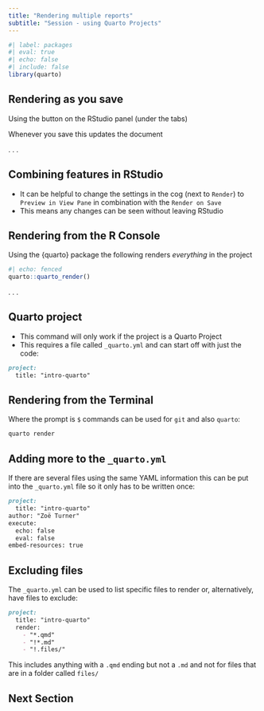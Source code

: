 ```yaml
---
title: "Rendering multiple reports"
subtitle: "Session - using Quarto Projects"
---
```


```r
#| label: packages
#| eval: true
#| echo: false
#| include: false
library(quarto)

```

## Rendering as you save

Using the button on the RStudio panel (under the tabs)

Whenever you save this updates the document

. . . 

:::{.callout-tip collapse=false appearance='default' icon=true}
## Combining features in RStudio
- It can be helpful to change the settings in the cog (next to `Render`) to `Preview in View Pane` in combination with the `Render on Save`
- This means any changes can be seen without leaving RStudio
:::

## Rendering from the R Console

Using the {quarto} package the following renders *everything* in the project

```r
#| echo: fenced
quarto::quarto_render()
```

. . .

:::{.callout-warning collapse=false appearance='default' icon=true}
## Quarto project
- This command will only work if the project is a Quarto Project
- This requires a file called `_quarto.yml` and can start off with just the code:
``` markdown
project:
  title: "intro-quarto"
```
:::

## Rendering from the Terminal

Where the prompt is `$` commands can be used for `git` and also `quarto`:

```markdown
quarto render
```
## Adding more to the `_quarto.yml`

If there are several files using the same YAML information this can be put into the `_quarto.yml` file so it only has to be written once:

```markdown
project:
  title: "intro-quarto"
author: "Zoë Turner"
execute: 
  echo: false
  eval: false
embed-resources: true
```

## Excluding files

The `_quarto.yml` can be used to list specific files to render or, alternatively, have files to exclude:

```markdown
project:
  title: "intro-quarto"
  render: 
    - "*.qmd"
    - "!*.md"
    - "!.files/"
```

This includes anything with a `.qmd` ending but not a `.md` and not for files that are in a folder called `files/`

## Next Section 
